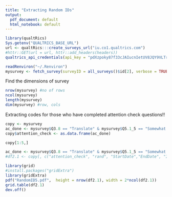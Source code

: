 ```yaml
---
title: "Extracting Random IDs"
output:
  pdf_document: default
  html_notebook: default
---
```

```r
library(qualtRics)
Sys.getenv("QUALTRICS_BASE_URL")
url <- qualtRics:::create_surveys_url("iu.co1.qualtrics.com")
#httr::GET(url = url, httr::add_headers(headers))
qualtrics_api_credentials(api_key = "pdXzpoky87f33cJAIucnIetUV8JQY9VLTrNevWZC", base_url = "iu.co1.qualtrics.com",overwrite  = TRUE, install = TRUE)

```

```r
readRenviron("~/.Renviron")
mysurvey <- fetch_survey(surveyID = all_surveys()$id[2], verbose = TRUE, force_request= TRUE)
```

Find the dimensions of survey 
```r
nrow(mysurvey) #no of rows
ncol(mysurvey)
length(mysurvey)
dim(mysurvey) #row, cols
```

Extracting codes for those who have completed attention check questions!!
```r
copy <- mysurvey
ac_done <- mysurvey$Q3.8 == "Translate" & mysurvey$Q5.1_5 == "Somewhat agree" 
copy$attention_check <- as.data.frame(ac_done)
```

```r
copy[1:5,]
```

```r
ac_done <- mysurvey$Q3.8 == "Translate" & mysurvey$Q5.1_5 == "Somewhat agree" 
#df2.1 <- copy[, c("attention_check", "rand", "StartDate","EndDate", "IPAddress")]
```

```r
library(grid)
#install.packages("gridExtra")
library(gridExtra)
pdf("RandomID5.pdf",  height = nrow(df2.1), width = 2*ncol(df2.1))
grid.table(df2.1)
dev.off()
```